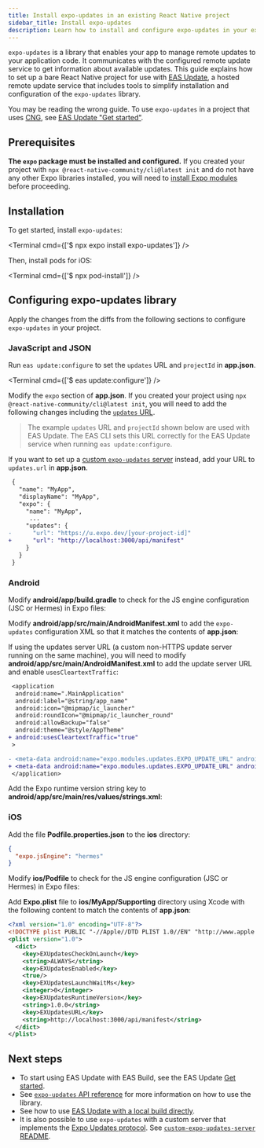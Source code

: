```yaml
---
title: Install expo-updates in an existing React Native project
sidebar_title: Install expo-updates
description: Learn how to install and configure expo-updates in your existing React Native project.
---
```



`expo-updates` is a library that enables your app to manage remote updates to your application code. It communicates with the configured remote update service to get information about available updates. This guide explains how to set up a bare React Native project for use with [EAS Update](/eas-update/introduction), a hosted remote update service that includes tools to simplify installation and configuration of the `expo-updates` library.

<Collapsible summary="Do you use Continuous Native Generation (CNG) in your project?">

You may be reading the wrong guide. To use `expo-updates` in a project that uses [CNG](/workflow/continuous-native-generation/), see [EAS Update "Get started"](/eas-update/getting-started/).

</Collapsible>

## Prerequisites

**The `expo` package must be installed and configured.** If you created your project with `npx @react-native-community/cli@latest init` and do not have any other Expo libraries installed, you will need to [install Expo modules](/bare/installing-expo-modules) before proceeding.

## Installation

To get started, install `expo-updates`:

<Terminal cmd={['$ npx expo install expo-updates']} />

Then, install pods for iOS:

<Terminal cmd={['$ npx pod-install']} />

## Configuring expo-updates library

Apply the changes from the diffs from the following sections to configure `expo-updates` in your project.

### JavaScript and JSON

Run `eas update:configure` to set the `updates` URL and `projectId` in **app.json**.

<Terminal cmd={['$ eas update:configure']} />

Modify the `expo` section of **app.json**. If you created your project using `npx @react-native-community/cli@latest init`, you will need to add the following changes including the [`updates` URL](/versions/latest/config/app/#url).

> The example `updates` URL and `projectId` shown below are used with EAS Update. The EAS CLI sets this URL correctly for the EAS Update service when running `eas update:configure`.

<DiffBlock source="/static/diffs/expo-update-app-json.diff" />

If you want to set up a [custom `expo-updates` server](https://github.com/expo/custom-expo-updates-server) instead, add your URL to `updates.url` in **app.json**.

```diff app.json
 {
   "name": "MyApp",
   "displayName": "MyApp",
   "expo": {
     "name": "MyApp",
      ...
     "updates": {
-      "url": "https://u.expo.dev/[your-project-id]"
+      "url": "http://localhost:3000/api/manifest"
     }
   }
 }
```

### Android

Modify **android/app/build.gradle** to check for the JS engine configuration (JSC or Hermes) in Expo files:

<DiffBlock source="/static/diffs/expo-update-android-build-gradle.diff" />

Modify **android/app/src/main/AndroidManifest.xml** to add the `expo-updates` configuration XML so that it matches the contents of **app.json**:

<DiffBlock source="/static/diffs/expo-update-android-manifest.diff" />

If using the updates server URL (a custom non-HTTPS update server running on the same machine), you will need to modify **android/app/src/main/AndroidManifest.xml** to add the update server URL and enable `usesCleartextTraffic`:

```diff android/app/src/main/AndroidManifest.xml
 <application
  android:name=".MainApplication"
  android:label="@string/app_name"
  android:icon="@mipmap/ic_launcher"
  android:roundIcon="@mipmap/ic_launcher_round"
  android:allowBackup="false"
  android:theme="@style/AppTheme"
+ android:usesCleartextTraffic="true"
 >

- <meta-data android:name="expo.modules.updates.EXPO_UPDATE_URL" android:value="https://u.expo.dev/[your-project-id]"/>
+ <meta-data android:name="expo.modules.updates.EXPO_UPDATE_URL" android:value="http://localhost:3000/api/manifest"/>
 </application>
```

Add the Expo runtime version string key to **android/app/src/main/res/values/strings.xml**:

<DiffBlock source="/static/diffs/expo-update-strings-xml.diff" />

### iOS

Add the file **Podfile.properties.json** to the **ios** directory:

```json ios/Podfile.properties.json
{
  "expo.jsEngine": "hermes"
}
```

Modify **ios/Podfile** to check for the JS engine configuration (JSC or Hermes) in Expo files:

<DiffBlock source="/static/diffs/expo-update-ios-podfile.diff" />

Add **Expo.plist** file to **ios/MyApp/Supporting** directory using Xcode with the following content to match the contents of **app.json**:

```xml Expo.plist
<?xml version="1.0" encoding="UTF-8"?>
<!DOCTYPE plist PUBLIC "-//Apple//DTD PLIST 1.0//EN" "http://www.apple.com/DTDs/PropertyList-1.0.dtd">
<plist version="1.0">
  <dict>
    <key>EXUpdatesCheckOnLaunch</key>
    <string>ALWAYS</string>
    <key>EXUpdatesEnabled</key>
    <true/>
    <key>EXUpdatesLaunchWaitMs</key>
    <integer>0</integer>
    <key>EXUpdatesRuntimeVersion</key>
    <string>1.0.0</string>
    <key>EXUpdatesURL</key>
    <string>http://localhost:3000/api/manifest</string>
  </dict>
</plist>
```

## Next steps

- To start using EAS Update with EAS Build, see the EAS Update [Get started](/eas-update/getting-started/).
- See [`expo-updates` API reference](/versions/latest/sdk/updates/) for more information on how to use the library.
- See how to use [EAS Update with a local build directly](/eas-update/build-locally/).
- It is also possible to use `expo-updates` with a custom server that implements the [Expo Updates protocol](/technical-specs/expo-updates-1/). See [`custom-expo-updates-server` README](https://github.com/expo/custom-expo-updates-server#readme).
